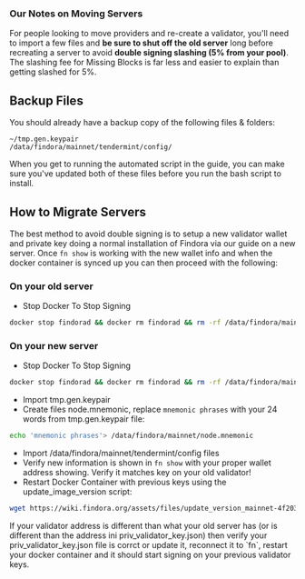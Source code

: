 
### Our Notes on Moving Servers
For people looking to move providers and re-create a validator, you'll need to import a few files and **be sure to shut off the old server** long before recreating a server to avoid **double signing slashing (5% from your pool)**. The slashing fee for Missing Blocks is far less and easier to explain than getting slashed for 5%.

## Backup Files
You should already have a backup copy of the following files & folders:

```text
~/tmp.gen.keypair
/data/findora/mainnet/tendermint/config/
```

When you get to running the automated script in the guide, you can make sure you've updated both of these files before you run the bash script to install.

## How to Migrate Servers
The best method to avoid double signing is to setup a new validator wallet and private key doing a normal installation of Findora via our guide on a new server. Once `fn show` is working with the new wallet info and when the docker container is synced up you can then proceed with the following:

### On your old server
- Stop Docker To Stop Signing
```bash
docker stop findorad && docker rm findorad && rm -rf /data/findora/mainnet/tendermint/config/addrbook.json
```

### On your new server
- Stop Docker To Stop Signing
```bash
docker stop findorad && docker rm findorad && rm -rf /data/findora/mainnet/tendermint/config/addrbook.json
```
- Import tmp.gen.keypair
- Create files node.mnemonic, replace `mnemonic phrases` with your 24 words from tmp.gen.keypair file:
```bash
echo 'mnemonic phrases'> /data/findora/mainnet/node.mnemonic
```
- Import /data/findora/mainnet/tendermint/config files
- Verify new information is shown in `fn show` with your proper wallet address showing. Verify it matches key on your old validator!
- Restart Docker Container with previous keys using the update_image_version script:
```bash
wget https://wiki.findora.org/assets/files/update_version_mainnet-4f20384f16d1f0e2d90e1f7ebc7ea935.sh && bash -x update_version_mainnet-4f20384f16d1f0e2d90e1f7ebc7ea935.sh
```

<Callout type="error" emoji="️🚫">
If your validator address is different than what your old server has (or is different than the address ini priv_validator_key.json) then verify your priv_validator_key.json file is corrct or update it, reconnect it to `fn`, restart your docker container and it should start signing on your previous validator keys.
</Callout>